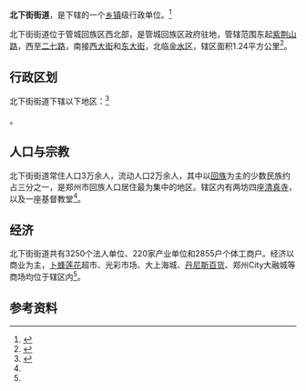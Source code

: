 {{中国乡级行政区
|景观照片文件名 = 20210119 igo Shopping Center.jpg
|景观照片描述 = 
|汉语拼音 = 
|其他语言 = 
|其他语言名称 = 
|旧称 = 
|地名出处 = 
|位置图文件名 = 
|位置图描述 = 
|自定义图片= 
|建置时间 = 
|政府驻地 = 
|毗邻 = 
|总面积 = 1.24平方公里
|总人口 = 
|总人口年份 = 
|户籍人口 = 
|户籍人口年份 = 
|常住人口 = 
|常住人口年份 = 
|人口密度 = 
|GDP = 
|GDP年份 = 
|邮政编码 = 
|电话区号 = 371
|官方网站 = 
|网站名称 = 
|41/01/04/001/000}}

'''北下街街道'''，是{{PRC admin/fullname|41/01/04/001/000|3}}下辖的一个[[乡镇|乡镇]]级行政单位。<ref>{{PRC admin/ref sgc|{{PRC admin/parent|41/01/04/001/000}}}}</ref>

北下街街道位于管城回族区西北部，是管城回族区政府驻地，管辖范围东起[[紫荆山路|紫荆山路]]，西至[[二七路_(郑州市)|二七路]]，南接[[西大街_(郑州)|西大街]]和[[东大街_(郑州)|东大街]]，北临[[金水区|金水区]]，辖区面积1.24平方公里<ref name=intro>{{cite web |title=北下街街道简介 |url=https://zzgc.hnzwfw.gov.cn/art/2020/5/8/art_3158_10279.html?areaCode=410104001000 |website=郑州政务服务网 |accessdate=2021-04-01}}</ref>。

== 行政区划 ==

北下街街道下辖以下地区：<ref>{{PRC admin/ref sgc|41/01/04/001/000}}</ref>

{{PRC admin/children|41/01/04/001/000}}。

== 人口与宗教 ==
北下街街道常住人口3万余人，流动人口2万余人，其中以[[回族|回族]]为主的少数民族约占三分之一，是郑州市回族人口居住最为集中的地区。辖区内有两坊四座[[清真寺|清真寺]]，以及一座基督教堂<ref name=intro />。

== 经济 ==
北下街街道共有3250个法人单位、220家产业单位和2855户个体工商户。经济以商业为主，[[卜蜂莲花|卜蜂莲花]]超市、光彩市场、大上海城、[[丹尼斯百货|丹尼斯百货]]、郑州City大融城等商场均位于辖区内<ref name=intro />。

== 参考资料 ==

{{reflist}}

{{行政区划小作品}}
{{PRC admin/navcat|41/01/04/001/000}}